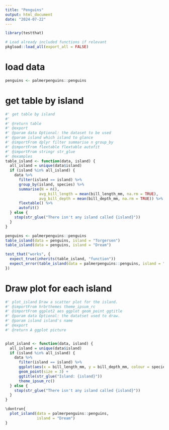 ```yaml
---
title: "Penguins"
output: html_document
date: "2024-07-22"
---
```


```r
library(testthat)
```

<!--
 You need to run the 'description' chunk in the '0-dev_history.Rmd' file before continuing your code there.
-->

```r
# Load already included functions if relevant
pkgload::load_all(export_all = FALSE)
```

# load data

```r
penguins <- palmerpenguins::penguins
```


# get table by island

```r
#' get table by island
#'
#' @return table
#' @export
#' @param data Optional: the dataset to be used
#' @param island which island to glance
#' @importFrom dplyr filter summarise n group_by
#' @importFrom flextable flextable autofit
#' @importFrom stringr str_glue
#' @examples
table_island <- function(data, island) {
  all_island = unique(data$island)
  if (island %in% all_island) {
    data %>% 
      filter(island == island) %>% 
      group_by(island, species) %>% 
      summarise(N = n(), 
               avg_bill_length = mean(bill_length_mm, na.rm = TRUE),
               avg_bill_depth = mean(bill_depth_mm, na.rm = TRUE)) %>% 
      flextable() %>% 
      autofit()
  } else {
    stop(str_glue("There isn't any island called {island}"))
  }
}
```

```r
penguins <- palmerpenguins::penguins
table_island(data = penguins, island = "Torgersen")
table_island(data = penguins, island = "Dream")
```

```r

test_that("works", {
  expect_true(inherits(table_island, "function"))
  expect_error(table_island(data = palmerpenguins::penguins, island = "XXiasnhg2999"))
})
```



# Draw plot for each island


```r
#' plot_island Draw a scatter plot for the island.
#' @importFrom hrbrthemes theme_ipsum_rc
#' @importFrom ggplot2 aes ggplot geom_point ggtitle
#' @param data Optional: the datatset used to draw.
#' @param island island's name
#' @export
#' @return A ggplot picture


plot_island <- function(data, island) {
  all_island = unique(data$island)
  if (island %in% all_island) {
    data %>% 
      filter(island == island) %>% 
      ggplot(aes(x = bill_length_mm, y = bill_depth_mm, colour = species)) +
      geom_point(size = 3) +
      ggtitle(str_glue("Island: {island}"))
      theme_ipsum_rc()
  } else {
    stop(str_glue("There isn't any island called {island}"))
  }
}
```


```r
\dontrun{
  plot_island(data = palmerpenguins::penguins,
              island = "Dream")
}
```

